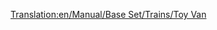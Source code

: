 [[Translation:en/Manual/Base Set/Trains/Toy Van]]
{{it/Manuale/Set base/Treni/StatVagoni|Nome=Vagone giocattoli
|Costo=2.144
|Vuoto=21
|Pieno=23
|Pieno2=24
|Pieno3=24
|Capacità1=20 giocattoli
|Capacità2=25 giocattoli
|Capacità3=27 giocattoli
|Immagine4=[[File:it/Manuale/Set base/Treni/VagoneGiocattoliBM.png]]
|Immagine4m=[[File:it/Manuale/Set base/Treni/VagoneGiocattoliBM.png]]
|ClimaB=4
|ClimaM=4
|Descrizione=Per il trasporto nel Toyland dei giocattoli dalle fabriche alle città.
}}